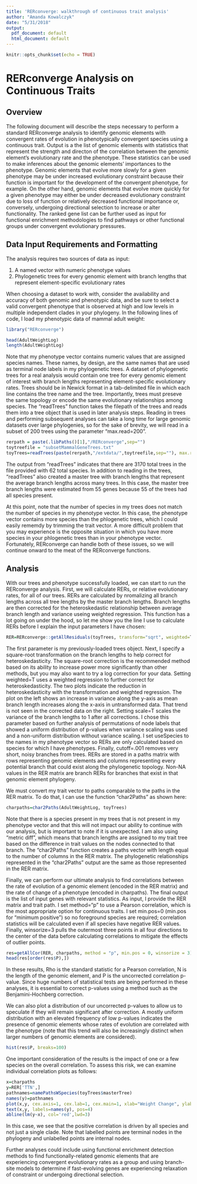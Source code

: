 ```yaml
---
title: 'RERconverge: walkthrough of continuous trait analysis'
author: "Amanda Kowalczyk"
date: "5/31/2018"
output:
  pdf_document: default
  html_document: default
---
```


```r
knitr::opts_chunk$set(echo = TRUE)
```

# RERconverge Analysis on Continuous Traits

## Overview

The following document will describe the steps necessary to perform a standard RERconverge analysis to identify genomic elements with convergent rates of evolution in phenotypically convergent species using a continuous trait.  Output is a the list of genomic elements with statistics that represent the strength and directon of the correlation between the genomic element's evolutionary rate and the phenotype.  These statistics can be used to make inferences about the genomic elements' importances to the phenotype.  Genomic elements that evolve more slowly for a given phenotype may be under increased evolutionary constraint because their function is important for the development of the convergent phenotype, for example.  On the other hand, genomic elements that evolve more quickly for a given phenotype may either be under decreased evolutionary constraint due to loss of function or relatively decreased functional importance or, conversely, undergoing directional selection to increase or alter functionality.  The ranked gene list can be further used as input for functional enrichment methodologies to find pathways or other functional groups under convergent evolutionary pressures.  

## Data Input Requirements and Formatting

The analysis requires two sources of data as input:  
  
1. A named vector with numeric phenotype values  
2. Phylogenetic trees for every genomic element with branch lengths that represent element-specific evolutionary rates  
  
When choosing a dataset to work with, consider the availability and accuracy of both genomic and phenotypic data, and be sure to select a valid convergent phenotype that is observed at high and low levels in multiple independent clades in your phylogeny.  In the following lines of code, I load my phenotypic data of mammal adult weight:  

```r
library("RERconverge")

```
```r
head(AdultWeightLog)
length(AdultWeightLog)
```

Note that my phenotype vector contains numeric values that are assigned species names.  These names, by design, are the same names that are used as terminal node labels in my phylogenetic trees.  A dataset of phylogenetic trees for a real analysis would contain one tree for every genomic element of interest with branch lengths representing element-specific evolutionary rates.  Trees should be in Newick format in a tab-delimited file in which each line contains the tree name and the tree.  Importantly, trees must preseve the same topology or encode the same evolutionary relationships among species.  The "readTrees" function takes the filepath of the trees and reads them into a tree object that is used in later analysis steps.  Reading in trees and performing subsequent analyses can take a long time for large genomic datasets over large phylogenies, so for the sake of brevity, we will read in a subset of 200 trees using the parameter "max.read=200".


```r
rerpath = paste(.libPaths()[1],"/RERconverge",sep="")
toytreefile = "subsetMammalGeneTrees.txt"
toyTrees=readTrees(paste(rerpath,"/extdata/",toytreefile,sep=""), max.read = 200)
```

The output from "readTrees" indicates that there are 3170 total trees in the file provided with 62 total species.  In addition to reading in the trees, "readTrees" also created a master tree with branch lengths that represent the average branch lengths across many trees.  In this case, the master tree branch lengths were estimated from 55 genes because 55 of the trees had all species present.  

At this point, note that the number of species in my trees does not match the number of species in my phenotype vector.  In this case, the phenotype vector contains more species than the phlogenetic trees, which I could easily rememdy by trimming the trait vector.  A more difficult problem that you may experience is the opposite situation in which you have more species in your phlogenetic trees than in your phenotype vector.  Fortunately, RERconverge can handle both of these issues, so we will continue onward to the meat of the RERconverge functions.

## Analysis

With our trees and phenotype successfully loaded, we can start to run the RERconverge analysis.  First, we will calculate RERs, or relative evolutionary rates, for all of our trees.  RERs are calculated by nromalizing all branch lengths across all tree lengths by the master branch lengths.  Branch lengths are then corrected for the heteroskedastic relationship between average branch length and variance useing weighted regression.  This function has a lot going on under the hood, so let me show you the line I use to calculate RERs before I explain the input parameters I have chosen:

```r
RER=RERconverge::getAllResiduals(toyTrees, transform="sqrt", weighted=T, scale=T, useSpecies =names(AdultWeightLog), cutoff=.001)
```

The first parameter is my previously-loaded trees object.  Next, I specify a square-root transformation on the branch lengths to help correct for heteroskedasticity.  The square-root correction is the recommended method based on its ability to increase power more significantly than other methods, but you may also want to try a log correction for your data.  Setting weighted=T uses a weighted regression to further correct for heteroskedasticity.  The two plots indicate the reduction in heteroskedasticity with the transformation and weighted regression.  The plot on the left shows an increase in variance along the y-axis as mean branch length increases along the x-axis in untransformed data.  That trend is not seen in the corrected data on the right.  Setting scale=T scales the variance of the branch lengths to 1 after all corrections.  I chose this parameter based on further analysis of permutations of node labels that showed a uniform distribution of p-values when variance scaling was used and a non-uniform distribution without variance scaling.  I set useSpecies to the names in my phenotype vector so RERs are only calculated based on species for which I have phenotypes.  Finally, cutoff=.001 removes very short, noisy branches from trees.  RERs are stored in a paths matrix with rows representing genomic elements and columns representing every potential branch that could exist along the phylogenetic topology.  Non-NA values in the RER matrix are branch RERs for branches that exist in that genomic element phylogeny.  
  
We must convert my trait vector to paths comparable to the paths in the RER matrix.  To do that, I can use the function "char2Paths" as shown here:

```r
charpaths=char2Paths(AdultWeightLog, toyTrees)
```

Note that there is a species present in my trees that is not present in my phenotype vector and that this will not impact our ability to continue with our analysis, but is important to note if it is unexpected.  I am also using "metric diff", which means that branch lengths are assigned to my trait tree based on the difference in trait values on the nodes connected to that branch.  The "char2Paths" function creates a paths vector with length equal to the number of columns in the RER matrix.  The phylogenetic relationships represented in the "char2Paths" output are the same as those represented in the RER matrix.  
  
Finally, we can perform our ultimate analysis to find correlations between the rate of evolution of a genomic element (encoded in the RER matrix) and the rate of change of a phenotype (encoded in charpaths).  The final output is the list of input genes with relevant statistics.  As input, I provide the RER matrix and trait path.  I set method="p" to use a Pearson correlation, which is the most appropriate option for continuous traits.  I set min.pos=0 (min.pos for "minimum positive") so no foreground species are required; correlation statistics will be calculated even if all species have negative RER values.  Finally, winsorize=3 pulls the outermost three points in all four directions to the center of the data before calculating correlations to mitigate the effects of outlier points.

```r
res=getAllCor(RER, charpaths, method = "p", min.pos = 0, winsorize = 3)
head(res[order(res$P),])
```

In these results, Rho is the standard statistic for a Pearson correlation, N is the length of the genomic element, and P is the uncorrected correlation p-value.  Since huge numbers of statistical tests are being performed in these analyses, it is essential to correct p-values using a method such as the Benjamini-Hochberg correction.  
  
We can also plot a distribution of our uncorrected p-values to allow us to speculate if they will remain significant after correction.  A mostly uniform distribution with an elevated frequency of low p-values indicates the presence of genomic elements whose rates of evolution are correlated with the phenotype (note that this trend will also be increasingly distinct when larger numbers of genomic elements are considered).
```r
hist(res$P, breaks=100)
```

  
One important consideration of the results is the impact of one or a few species on the overall correlation.  To assess this risk, we can examine individual correlation plots as follows:
```r
x=charpaths
y=RER['TTN',]
pathnames=namePathsWSpecies(toyTrees$masterTree)
names(y)=pathnames
plot(x,y, cex.axis=1, cex.lab=1, cex.main=1, xlab="Weight Change", ylab="Evolutionary Rate", main="Gene ADSS Pearson Correlation",pch=19, cex=1, xlim=c(-2,2))
text(x,y, labels=names(y), pos=4)
abline(lm(y~x), col='red',lwd=3)
```

In this case, we see that the positive correlation is driven by all species and not just a single clade.  Note that labelled points are terminal nodes in the phylogeny and unlabelled points are internal nodes.  
  
  
Further analyses could include using functional enrichment detection methods to find functionally-related genomic elements that are experiencing convergent evolutionary rates as a group and using branch-site models to determine if fast-evolving genes are experiencing relaxation of constraint or undergoing directional selection.


